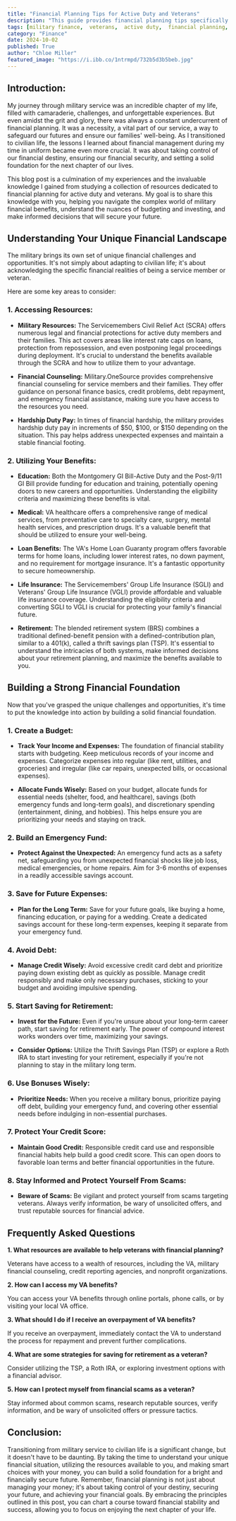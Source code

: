```yaml
---
title: "Financial Planning Tips for Active Duty and Veterans"
description: "This guide provides financial planning tips specifically for active duty military personnel and veterans, covering budgeting, utilizing benefits, managing debt, and saving for retirement. It emphasizes resources available and how to navigate unique financial challenges."
tags: [military finance,  veterans,  active duty,  financial planning,  budgeting,  savings,  debt management,  retirement,  benefits,  resources,  financial literacy,  military benefits,  VA benefits,  SCRA,  military pay,  TSP,  GI Bill,  financial security,  financial goals]
category: "Finance"
date: 2024-10-02
published: True
author: "Chloe Miller"
featured_image: "https://i.ibb.co/1ntrmpd/732b5d3b5beb.jpg"
---
```



## Introduction:

My journey through military service was an incredible chapter of my life, filled with camaraderie, challenges, and unforgettable experiences. But even amidst the grit and glory, there was always a constant undercurrent of financial planning. It was a necessity, a vital part of our service, a way to safeguard our futures and ensure our families' well-being. As I transitioned to civilian life, the lessons I learned about financial management during my time in uniform became even more crucial. It was about taking control of our financial destiny, ensuring our financial security, and setting a solid foundation for the next chapter of our lives.

This blog post is a culmination of my experiences and the invaluable knowledge I gained from studying a collection of resources dedicated to financial planning for active duty and veterans. My goal is to share this knowledge with you, helping you navigate the complex world of military financial benefits, understand the nuances of budgeting and investing, and make informed decisions that will secure your future.

## Understanding Your Unique Financial Landscape

The military brings its own set of unique financial challenges and opportunities. It's not simply about adapting to civilian life; it's about acknowledging the specific financial realities of being a service member or veteran.

Here are some key areas to consider:

### 1. Accessing Resources:

- **Military Resources:**  The Servicemembers Civil Relief Act (SCRA) offers numerous legal and financial protections for active duty members and their families. This act covers areas like interest rate caps on loans, protection from repossession, and even postponing legal proceedings during deployment. It's crucial to understand the benefits available through the SCRA and how to utilize them to your advantage.

- **Financial Counseling:** Military.OneSource provides comprehensive financial counseling for service members and their families. They offer guidance on personal finance basics, credit problems, debt repayment, and emergency financial assistance, making sure you have access to the resources you need. 

- **Hardship Duty Pay:** In times of financial hardship, the military provides hardship duty pay in increments of $50, $100, or $150 depending on the situation. This pay helps address unexpected expenses and maintain a stable financial footing.

### 2. Utilizing Your Benefits:

- **Education:** Both the Montgomery GI Bill-Active Duty and the Post-9/11 GI Bill provide funding for education and training, potentially opening doors to new careers and opportunities. Understanding the eligibility criteria and maximizing these benefits is vital.

- **Medical:** VA healthcare offers a comprehensive range of medical services, from preventative care to specialty care, surgery, mental health services, and prescription drugs. It's a valuable benefit that should be utilized to ensure your well-being.

- **Loan Benefits:** The VA's Home Loan Guaranty program offers favorable terms for home loans, including lower interest rates, no down payment, and no requirement for mortgage insurance. It's a fantastic opportunity to secure homeownership.

- **Life Insurance:**  The Servicemembers' Group Life Insurance (SGLI) and Veterans' Group Life Insurance (VGLI) provide affordable and valuable life insurance coverage. Understanding the eligibility criteria and converting SGLI to VGLI is crucial for protecting your family's financial future.

- **Retirement:**  The blended retirement system (BRS) combines a traditional defined-benefit pension with a defined-contribution plan, similar to a 401(k), called a thrift savings plan (TSP). It's essential to understand the intricacies of both systems, make informed decisions about your retirement planning, and maximize the benefits available to you.

## Building a Strong Financial Foundation

Now that you've grasped the unique challenges and opportunities, it's time to put the knowledge into action by building a solid financial foundation.

### 1. Create a Budget:

- **Track Your Income and Expenses:** The foundation of financial stability starts with budgeting. Keep meticulous records of your income and expenses. Categorize expenses into regular (like rent, utilities, and groceries) and irregular (like car repairs, unexpected bills, or occasional expenses).

- **Allocate Funds Wisely:** Based on your budget, allocate funds for essential needs (shelter, food, and healthcare), savings (both emergency funds and long-term goals), and discretionary spending (entertainment, dining, and hobbies). This helps ensure you are prioritizing your needs and staying on track.

### 2. Build an Emergency Fund:

- **Protect Against the Unexpected:** An emergency fund acts as a safety net, safeguarding you from unexpected financial shocks like job loss, medical emergencies, or home repairs. Aim for 3-6 months of expenses in a readily accessible savings account. 

### 3. Save for Future Expenses:

- **Plan for the Long Term:**  Save for your future goals, like buying a home, financing education, or paying for a wedding. Create a dedicated savings account for these long-term expenses, keeping it separate from your emergency fund.

### 4. Avoid Debt:

- **Manage Credit Wisely:** Avoid excessive credit card debt and prioritize paying down existing debt as quickly as possible. Manage credit responsibly and make only necessary purchases, sticking to your budget and avoiding impulsive spending. 

### 5. Start Saving for Retirement:

- **Invest for the Future:** Even if you're unsure about your long-term career path, start saving for retirement early. The power of compound interest works wonders over time, maximizing your savings.

- **Consider Options:** Utilize the Thrift Savings Plan (TSP) or explore a Roth IRA to start investing for your retirement, especially if you're not planning to stay in the military long term.

### 6. Use Bonuses Wisely:

- **Prioritize Needs:** When you receive a military bonus, prioritize paying off debt, building your emergency fund, and covering other essential needs before indulging in non-essential purchases.

### 7. Protect Your Credit Score:

- **Maintain Good Credit:**  Responsible credit card use and responsible financial habits help build a good credit score. This can open doors to favorable loan terms and better financial opportunities in the future.

### 8.  Stay Informed and Protect Yourself From Scams:

- **Beware of Scams:** Be vigilant and protect yourself from scams targeting veterans. Always verify information, be wary of unsolicited offers, and trust reputable sources for financial advice.

## Frequently Asked Questions

**1. What resources are available to help veterans with financial planning?**

Veterans have access to a wealth of resources, including the VA, military financial counseling, credit reporting agencies, and nonprofit organizations. 

**2. How can I access my VA benefits?**

You can access your VA benefits through online portals, phone calls, or by visiting your local VA office.

**3. What should I do if I receive an overpayment of VA benefits?**

If you receive an overpayment, immediately contact the VA to understand the process for repayment and prevent further complications.

**4. What are some strategies for saving for retirement as a veteran?**

Consider utilizing the TSP, a Roth IRA, or exploring investment options with a financial advisor.

**5. How can I protect myself from financial scams as a veteran?**

Stay informed about common scams, research reputable sources, verify information, and be wary of unsolicited offers or pressure tactics.

## Conclusion:

Transitioning from military service to civilian life is a significant change, but it doesn't have to be daunting. By taking the time to understand your unique financial situation, utilizing the resources available to you, and making smart choices with your money, you can build a solid foundation for a bright and financially secure future. Remember, financial planning is not just about managing your money; it's about taking control of your destiny, securing your future, and achieving your financial goals. By embracing the principles outlined in this post, you can chart a course toward financial stability and success, allowing you to focus on enjoying the next chapter of your life.